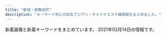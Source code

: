 ```yaml
---
title: "新宿・歌舞伎町"
description: "キーワード別にの巨乳アジアン・チャイナエステ嬢情報をまとめました。"
---
```


新着画像と新着キーワードをまとめています。
2021年02月14日の情報です。

<DmmAffiliateIns />
<KeywordTable
  shops={
    [
    {
        "station": "JR\u65b0\u5bbf\u99c5\u5357\u53e3",
        "name": "\u7652\u3057\u306e\u5bbf",
        "keywords": {
            "C": 17
        },
        "url": "http://aes-aroma.com/",
        "img_links": [
            "http://aes-aroma.com/staff/koko/01.jpg",
            "http://aes-aroma.com/img/ttl_rec.png",
            "http://aes-aroma.com/staff/miki/01.jpg",
            "http://aes-aroma.com/staff/yoko/01.jpg",
            "http://aes-aroma.com/img/ttl_staff.png",
            "http://aes-aroma.com/img/ttl_mobile.png",
            "http://aes-aroma.com/img/ttl_tnew.png",
            "http://aes-aroma.com/staff/mimi/01.jpg",
            "http://aes-aroma.com/staff/nana/01.jpg",
            "http://aes-aroma.com/staff/haru/01.jpg",
            "http://aes-aroma.com/staff/yoko/02.jpg",
            "http://aes-aroma.com/img/ttl_pickup.png",
            "http://aes-aroma.com/i/files/homeimg.jpg",
            "http://aes-aroma.com/pic/head.png",
            "http://aes-aroma.com/staff/kaori/01.jpg",
            "http://aes-aroma.com/staff/ai/01.jpg"
        ]
    },
    {
        "url": "https://gokujo.iest.info/",
        "keywords": {
            "F": 111,
            "88": 25,
            "89": 66,
            "C": 55,
            "95": 35,
            "85": 43,
            "90": 68,
            "92": 18,
            "94": 63,
            "E": 152
        },
        "img_links": [
            "https://gokujo.iest.info/images/nav_link06.png",
            "https://gokujo.iest.info/images/sp_tit_pick.jpg",
            "https://gokujo.iest.info/photos/sites/3/2020/10/2020100614353148.jpg",
            "https://gokujo.iest.info/photos/sites/3/2020/10/2020100614353044.jpg",
            "https://gokujo.iest.info/photos/sites/3/2020/10/2020100614353025.jpg",
            "https://gokujo.iest.info/images/side_mobile.jpg",
            "https://gokujo.iest.info/photos/sites/3/2020/10/2020100614352894.jpg",
            "https://gokujo.iest.info/photos/sites/3/2020/10/202010061435276.jpg",
            "https://gokujo.iest.info/images/room3_l.jpg",
            "https://gokujo.iest.info/images/tit_info.jpg",
            "https://gokujo.iest.info/images/sp_end.png",
            "https://gokujo.iest.info/images/room2_l.jpg",
            "https://gokujo.iest.info/images/nav_link04.png",
            "https://gokujo.iest.info/photos/sites/3/2020/10/2020100614352629.jpg",
            "https://gokujo.iest.info/images/navbar-top.jpg",
            "https://gokujo.iest.info/images/nav_link02.png",
            "https://gokujo.iest.info/images/room1_l.jpg",
            "https://gokujo.iest.info/photos/sites/3/2020/10/2020100614353122.jpg",
            "https://gokujo.iest.info/images/nav_link05.png",
            "https://gokujo.iest.info/photos/sites/3/2020/10/2020100614352799.jpg",
            "https://gokujo.iest.info/photos/sites/3/2020/10/202010061435254.jpg",
            "https://gokujo.iest.info/images/nav_link08.png",
            "https://gokujo.iest.info/images/tit_staff.jpg",
            "https://gokujo.iest.info/images/tit_staff02.jpg",
            "https://gokujo.iest.info/images/nav_link01.png",
            "https://gokujo.iest.info/images/room4_l.jpg",
            "https://gokujo.iest.info/images/sp_tit_twitter.jpg",
            "https://gokujo.iest.info/images/end.png",
            "https://gokujo.iest.info/images/tit_face.jpg",
            "https://gokujo.iest.info/images/sp_tit_staff.jpg",
            "https://gokujo.iest.info/images/sp_tit_staff02.jpg",
            "https://gokujo.iest.info/images/tit_link.jpg",
            "https://gokujo.iest.info/photos/sites/3/2020/10/2020100614352927.jpg",
            "https://gokujo.iest.info/images/sp_tit_info.jpg",
            "https://gokujo.iest.info/photos/sites/3/2020/10/2020100614353292.jpg",
            "https://gokujo.iest.info/images/top.png",
            "https://gokujo.iest.info/photos/sites/3/2020/10/2020100614352832.jpg",
            "https://gokujo.iest.info/photos/sites/3/2020/10/2020100614353293.jpg",
            "https://gokujo.iest.info/images/nav_link07.png",
            "https://gokujo.iest.info/photos/sites/3/2020/10/2020100614352922.jpg",
            "https://gokujo.iest.info/images/sp_tit_movie.jpg",
            "https://gokujo.iest.info/images/tit_pick.jpg",
            "https://gokujo.iest.info/images/nav_link03.png",
            "https://gokujo.iest.info/images/sp_tit_link.jpg"
        ],
        "name": "\u65b0\u5bbf\u6975\u4e0a\u30e1\u30f3\u30ba\u30a8\u30b9\u30c6",
        "station": "JR\u65b0\u5bbf\u99c5"
    },
    {
        "img_links": [
            "http://in-esthe.com/relair/img/botton.png",
            "http://in-esthe.com/relair/img/english-t2.png",
            "http://in-esthe.com/relair/img/s-1.jpg",
            "http://in-esthe.com/relair/img/p-2.jpg",
            "http://in-esthe.com/relair/img/p-7.jpg",
            "http://in-esthe.com/relair/img/t-2.png",
            "http://in-esthe.com/relair/img/p-8.jpg",
            "http://in-esthe.com/relair/img/english-t3.png",
            "http://in-esthe.com/relair/img/p-3-1.jpg",
            "http://in-esthe.com/relair/img/tel.png",
            "http://in-esthe.com/relair/img/t-1.png",
            "http://in-esthe.com/relair/img/english-t5.png",
            "http://in-esthe.com/relair/img/p-1-1.jpg",
            "http://in-esthe.com/relair/img/head.png",
            "http://in-esthe.com/relair/img/t-3.png",
            "http://in-esthe.com/relair/img/fla.png",
            "http://in-esthe.com/relair/img/twitter.png",
            "http://in-esthe.com/relair/img/newstback.png",
            "http://in-esthe.com/relair/img/p-1.jpg",
            "http://in-esthe.com/relair/img/english-t4.png",
            "http://in-esthe.com/relair/img/kanban4.jpg",
            "http://in-esthe.com/relair/img/english-t1.png",
            "http://in-esthe.com/relair/img/p-0.jpg",
            "http://in-esthe.com/relair/img/card-english.png",
            "http://in-esthe.com/relair/img/fla1.png",
            "http://in-esthe.com/relair/img/p-9.jpg",
            "http://in-esthe.com/relair/img/fla2.png",
            "http://in-esthe.com/relair/img/english-t6.png",
            "http://in-esthe.com/relair/img/p-3.jpg",
            "http://in-esthe.com/relair/img/re.png"
        ],
        "name": "RELAIR \uff5e\u30ea\u30ec\u30a2\uff5e",
        "station": "\u65b0\u5bbf\u897f\u53e3\u99c5D5\u51fa\u53e3",
        "keywords": {
            "C": 8
        },
        "url": "http://in-esthe.com/relair/"
    },
    {
        "img_links": [
            "http://pure-resort.tyo.cm/photos/sites/79/2019/01/2019011014121443.jpg",
            "http://pure-resort.tyo.cm/photos/sites/79/2019/05/2019052114301665.jpg",
            "http://pure-resort.tyo.cm/photos/sites/79/2019/03/2019032513361044.jpg",
            "http://pure-resort.tyo.cm/images/s_Recruit.png",
            "http://pure-resort.tyo.cm/photos/sites/79/2019/02/2019021613425634.png",
            "http://pure-resort.tyo.cm/photos/sites/79/2020/02/2020020804143839.jpg",
            "http://pure-resort.tyo.cm/photos/sites/79/2018/12/2018120620512437.jpg",
            "http://pure-resort.tyo.cm/photos/sites/79/2019/06/2019060310424416.jpg",
            "http://pure-resort.tyo.cm/images/info_bj1.png",
            "http://pure-resort.tyo.cm/images/s_info.png",
            "http://pure-resort.tyo.cm/photos/sites/79/2019/10/2019100810264682.jpg",
            "http://pure-resort.tyo.cm/photos/sites/79/2019/03/2019032513361063.jpg",
            "http://pure-resort.tyo.cm/photos/sites/79/2018/12/2018120620533769.jpg",
            "http://pure-resort.tyo.cm/photos/sites/79/2018/12/2018120620510142.jpg",
            "http://pure-resort.tyo.cm/photos/sites/79/2019/04/201904111031010.jpg",
            "http://pure-resort.tyo.cm/photos/sites/79/2018/12/2018120620515823.jpg",
            "http://pure-resort.tyo.cm/images/movie.jpg",
            "http://pure-resort.tyo.cm/images/s_face.png",
            "http://pure-resort.tyo.cm/images/top.png",
            "http://pure-resort.tyo.cm/images/s_news.png",
            "http://pure-resort.tyo.cm/images/line1.png",
            "http://pure-resort.tyo.cm/images/s_Access.png",
            "http://pure-resort.tyo.cm/images/news_bj1.png",
            "http://pure-resort.tyo.cm/images/news_bj3.png",
            "http://pure-resort.tyo.cm/images/s_movie.png",
            "http://pure-resort.tyo.cm/photos/sites/79/2019/11/2019110401242820.jpg",
            "http://pure-resort.tyo.cm/images/line.png",
            "http://pure-resort.tyo.cm/images/pure.png",
            "http://pure-resort.tyo.cm/photos/sites/79/2019/02/2019021613471797.jpg",
            "http://pure-resort.tyo.cm/images/s_twitter.png",
            "http://pure-resort.tyo.cm/images/mobile.png",
            "http://pure-resort.tyo.cm/photos/sites/79/2019/03/2019032513361053.jpg",
            "http://pure-resort.tyo.cm/photos/sites/79/2019/08/2019082910403098.jpg",
            "http://pure-resort.tyo.cm/photos/sites/79/2020/01/2020012408381891.jpg",
            "http://pure-resort.tyo.cm/photos/sites/79/2019/06/2019061515583771.jpg",
            "http://pure-resort.tyo.cm/images/s_Staff.png",
            "http://pure-resort.tyo.cm/images/s_Room.png",
            "http://pure-resort.tyo.cm/images/s_pick.png",
            "http://pure-resort.tyo.cm/images/info_bj3.png",
            "http://pure-resort.tyo.cm/photos/sites/79/2019/03/201903251336102.jpg",
            "http://pure-resort.tyo.cm/photos/sites/79/2020/01/2020013001414859.jpg"
        ],
        "station": "JR\u65b0\u5bbf\u99c5\u6771\u53e3",
        "url": "http://pure-resort.tyo.cm/",
        "keywords": {
            "92": 1,
            "90": 2,
            "E": 2,
            "84": 1,
            "F": 1,
            "88": 3,
            "94": 1,
            "98": 2,
            "C": 1,
            "86": 5,
            "96": 1,
            "D": 10,
            "89": 2,
            "85": 3
        },
        "name": "\u30d4\u30e5\u30a2\u30ea\u30be\u30fc\u30c8II"
    },
    {
        "url": "http://sweety-est.tokyo/",
        "keywords": {
            "87": 2,
            "86": 12,
            "D": 2,
            "E": 8
        },
        "station": "JR\u65b0\u5bbf\u99c5\u897f\u53e3",
        "name": "sweet-\u30b9\u30a6\u30a3\u30fc\u30c8-",
        "img_links": [
            "http://sweety-est.tokyo/images/slider-img003.jpg",
            "http://sweety-est.tokyo/images/m2.jpg",
            "http://sweety-est.tokyo/images/cg03.jpg",
            "http://sweety-est.tokyo/images/a8.jpg",
            "http://sweety-est.tokyo/images/tit-sub6.jpg",
            "http://sweety-est.tokyo/images/qr.jpg",
            "http://sweety-est.tokyo/images/a6.jpg",
            "http://sweety-est.tokyo/images/sys.jpg",
            "http://sweety-est.tokyo/images/r3.jpg",
            "http://sweety-est.tokyo/images/a1.jpg",
            "http://sweety-est.tokyo/images/a3.jpg",
            "http://sweety-est.tokyo/images/tit-sub3.jpg",
            "http://sweety-est.tokyo/images/cg01.jpg",
            "http://sweety-est.tokyo/images/cg011.jpg",
            "http://sweety-est.tokyo/images/m3.jpg",
            "http://sweety-est.tokyo/images/tit-sub4.jpg",
            "http://sweety-est.tokyo/images/slider-img001.jpg",
            "http://sweety-est.tokyo/images/cg05.jpg",
            "http://sweety-est.tokyo/images/m1.jpg",
            "http://sweety-est.tokyo/images/tit-sub1.jpg",
            "http://sweety-est.tokyo/images/slider-img002.jpg",
            "http://sweety-est.tokyo/images/a2.jpg",
            "http://sweety-est.tokyo/images/a7.jpg",
            "http://sweety-est.tokyo/images/b-online.png",
            "http://sweety-est.tokyo/link/menlog.jpg",
            "http://sweety-est.tokyo/images/cg06.jpg",
            "http://sweety-est.tokyo/images/kan.jpg",
            "http://sweety-est.tokyo/images/m4.jpg",
            "http://sweety-est.tokyo/images/tit-sub2.jpg",
            "http://sweety-est.tokyo/images/a4.jpg",
            "http://sweety-est.tokyo/images/cg07.jpg",
            "http://sweety-est.tokyo/images/b-tel.png",
            "http://sweety-est.tokyo/images/r6.jpg",
            "http://sweety-est.tokyo/images/r4.jpg",
            "http://sweety-est.tokyo/images/tit-sub5.jpg",
            "http://sweety-est.tokyo/images/a5.jpg",
            "http://sweety-est.tokyo/images/r2.jpg",
            "http://sweety-est.tokyo/images/r5.jpg",
            "http://sweety-est.tokyo/images/kan1.jpg",
            "http://sweety-est.tokyo/images/cg08.jpg",
            "http://sweety-est.tokyo/images/r1.jpg",
            "http://sweety-est.tokyo/images/cg02.jpg"
        ]
    },
    {
        "img_links": [
            "http://fairy-girl.work/img/rika1.jpg",
            "http://fairy-girl.work/staff/rika.jpg",
            "http://fairy-girl.work/images/ac2.jpg",
            "http://fairy-girl.work/images/sys2.jpg",
            "http://fairy-girl.work/images/11.jpg",
            "http://fairy-girl.work/images/12.jpg",
            "http://fairy-girl.work/staff/misa.jpg",
            "http://fairy-girl.work/images/staff_t.jpg",
            "http://fairy-girl.work/staff/kana.jpg",
            "http://fairy-girl.work/img/eri1.jpg",
            "http://fairy-girl.work/img/mari1.jpg",
            "http://fairy-girl.work/images/sys1.jpg",
            "http://fairy-girl.work/images/9.jpg",
            "http://fairy-girl.work/images/7.jpg",
            "http://fairy-girl.work/images/mobile.jpg",
            "http://fairy-girl.work/staff/hitomi.jpg",
            "http://fairy-girl.work/staff/kiki.jpg",
            "http://fairy-girl.work/img/kiki2.jpg",
            "http://fairy-girl.work/staff/rara.jpg",
            "http://fairy-girl.work/images/8.jpg",
            "http://fairy-girl.work/images/10.jpg",
            "http://fairy-girl.work/img/misa1.jpg",
            "http://fairy-girl.work/images/int1.jpg",
            "http://fairy-girl.work/images/tr.jpg",
            "http://fairy-girl.work/images/bana0404_4.png",
            "http://fairy-girl.work/img/hitomi1.jpg",
            "http://fairy-girl.work/staff/yuyu.jpg",
            "http://fairy-girl.work/images/1.jpg",
            "http://fairy-girl.work/staff/yuki.jpg",
            "http://fairy-girl.work/images/interior_t.jpg",
            "http://fairy-girl.work/images/line.png",
            "http://fairy-girl.work/images/ac1.jpg",
            "http://fairy-girl.work/staff/rina.jpg",
            "http://fairy-girl.work/images/2.jpg",
            "http://fairy-girl.work/img/yuki1.jpg",
            "http://fairy-girl.work/img/kana1.jpg",
            "http://fairy-girl.work/images/3.jpg",
            "http://fairy-girl.work/images/news.jpg",
            "http://fairy-girl.work/img/rina1.jpg",
            "http://fairy-girl.work/staff/mari.jpg",
            "http://fairy-girl.work/staff/eri.jpg",
            "http://fairy-girl.work/img/rara1.jpg",
            "http://fairy-girl.work/images/6.jpg",
            "http://fairy-girl.work/img/yuyu1.jpg",
            "http://fairy-girl.work/img/kiki1.jpg",
            "http://fairy-girl.work/images/5.jpg",
            "http://fairy-girl.work/img/eri2.jpg",
            "http://fairy-girl.work/images/int2.jpg"
        ],
        "keywords": {},
        "station": "JR\u65b0\u5bbf\u99c5\u897f\u53e3",
        "url": "http://fairy-girl.work/",
        "name": "Fairy Girl"
    },
    {
        "keywords": {
            "F": 76,
            "85": 285,
            "90": 57,
            "84": 285,
            "E": 190,
            "86": 285,
            "\u4e73": 38,
            "\u5de8\u4e73": 38,
            "C": 399,
            "87": 133
        },
        "img_links": [
            "https://aurora.iest.info/photos/sites/13/2020/10/2020100900362277.jpeg",
            "https://aurora.iest.info/photos/sites/13/2020/10/2020102421582718.jpeg",
            "https://aurora.iest.info/images/room3.jpg",
            "https://aurora.iest.info/images/room4.jpg",
            "https://aurora.iest.info/photos/sites/13/2021/02/2021020517033067.jpeg",
            "https://aurora.iest.info/images/room2.jpg",
            "https://aurora.iest.info/photos/sites/13/2020/11/2020110420084826.jpeg",
            "https://aurora.iest.info/images/head_tel.png",
            "https://aurora.iest.info/images/info_sp.png",
            "https://aurora.iest.info/images/room1.jpg",
            "https://aurora.iest.info/photos/sites/13/2021/02/2021021022594740.jpeg",
            "https://aurora.iest.info/photos/sites/13/2021/01/2021011317231918.jpeg",
            "https://aurora.iest.info/photos/sites/13/2021/01/202101031920028.jpeg",
            "https://aurora.iest.info/photos/sites/13/2021/01/2021011420031078.jpeg",
            "https://aurora.iest.info/photos/sites/13/2020/11/2020111207401521.jpeg",
            "https://aurora.iest.info/photos/sites/13/2020/12/2020122614542669.jpeg",
            "https://aurora.iest.info/photos/sites/13/2021/01/2021011713121341.jpeg",
            "https://aurora.iest.info/photos/sites/13/2021/02/2021021015272947.jpeg",
            "https://aurora.iest.info/photos/sites/13/2020/09/2020090701592721.jpeg",
            "https://aurora.iest.info/photos/sites/13/2021/02/2021021218000163.jpeg",
            "https://aurora.iest.info/photos/sites/13/2020/12/2020122614271778.jpeg",
            "https://aurora.iest.info/photos/sites/13/2021/01/2021011317502475.jpeg",
            "https://aurora.iest.info/photos/sites/13/2020/12/2020122916203593.jpeg",
            "https://aurora.iest.info/photos/sites/13/2020/12/2020122614062046.jpeg",
            "https://aurora.iest.info/photos/sites/13/2020/10/2020101018384481.jpeg",
            "https://aurora.iest.info/images/side_mobile.jpg"
        ],
        "url": "https://aurora.iest.info/",
        "name": "\u30aa\u30fc\u30ed\u30e9",
        "station": "JR\u65b0\u5bbf\u99c5\u6771\u53e3\u30fb\u6b4c\u821e\u4f0e\u753a"
    },
    {
        "name": "\u5915\u9727 \u3086\u3046\u304e\u308a",
        "img_links": [
            "https://shinjuku-mensesthe.com/staff/yukari-s1.jpg",
            "https://shinjuku-mensesthe.com/staff/kana-s1.jpg",
            "https://shinjuku-mensesthe.com/link/mens-esthe.png",
            "https://shinjuku-mensesthe.com/2020/01/23/miki-s1.jpg",
            "https://shinjuku-mensesthe.com/images/qrcode.png",
            "https://shinjuku-mensesthe.com/staff/yukari-l1.jpg",
            "https://shinjuku-mensesthe.com/menu/info.png",
            "https://shinjuku-mensesthe.com/images/footer-l.png",
            "https://shinjuku-mensesthe.com/staff/kana-l1.jpg",
            "https://shinjuku-mensesthe.com/room/room-l4.jpg",
            "https://shinjuku-mensesthe.com/massage/2020/10/21/risa-s1.jpg",
            "https://shinjuku-mensesthe.com/2020/01/23/sakura-s1.jpg",
            "https://shinjuku-mensesthe.com/room/room-l2.jpg",
            "https://shinjuku-mensesthe.com/images/main-top.jpg",
            "https://shinjuku-mensesthe.com/2019/12/15/sayuri-s2.jpg",
            "https://scdn.line-apps.com/n/line_add_friends/btn/ja.png",
            "https://shinjuku-mensesthe.com/icon/twitter.png",
            "https://shinjuku-mensesthe.com/room/room-l1.jpg",
            "https://shinjuku-mensesthe.com/staff/yume-s1.jpg",
            "https://shinjuku-mensesthe.com/images/top3.jpg",
            "https://shinjuku-mensesthe.com/images/top1.jpg",
            "https://shinjuku-mensesthe.com/button/blog.png",
            "https://shinjuku-mensesthe.com/massage/2020/07/31/ai-s2.jpg",
            "https://shinjuku-mensesthe.com/staff/arisa-s1.jpg",
            "https://shinjuku-mensesthe.com/icon/facebook.png",
            "https://shinjuku-mensesthe.com/staff/shiori-s1.jpg",
            "https://shinjuku-mensesthe.com/images/main-sp.jpg",
            "https://shinjuku-mensesthe.com/images/top2.jpg",
            "https://shinjuku-mensesthe.com/massage/2021/02/02/%E5%90%8D%E7%A7%B0%E6%9C%AA%E8%A8%AD%E5%AE%9A-2.jpg",
            "https://shinjuku-mensesthe.com/menu/blog.png",
            "https://shinjuku-mensesthe.com/images/header3.png",
            "https://shinjuku-mensesthe.com/menu/staff.png",
            "https://shinjuku-mensesthe.com/icon/yelp.png",
            "https://shinjuku-mensesthe.com/images/main-small.jpg",
            "https://shinjuku-mensesthe.com/massage/2020/09/14/hana-s1.jpg",
            "https://shinjuku-mensesthe.com/room/room-l3.jpg",
            "https://shinjuku-mensesthe.com/images/flower.png",
            "https://shinjuku-mensesthe.com/menu/home.png",
            "https://shinjuku-mensesthe.com/button/staff.png",
            "https://shinjuku-mensesthe.com/staff/yume-l1.jpg",
            "https://shinjuku-mensesthe.com/icon/line.png",
            "https://shinjuku-mensesthe.com/massage/2020/07/31/covit19.jpg",
            "https://shinjuku-mensesthe.com/massage/2020/08/16/riri-s1.jpg",
            "https://shinjuku-mensesthe.com/massage/2020/10/05/yuki-s1.jpg",
            "https://shinjuku-mensesthe.com/images/footer-r.png",
            "https://shinjuku-mensesthe.com/button/home.png",
            "https://shinjuku-mensesthe.com/staff/arisa-l1.jpg",
            "https://shinjuku-mensesthe.com/images/clear.png",
            "https://shinjuku-mensesthe.com/images/camp.png"
        ],
        "url": "https://shinjuku-mensesthe.com/",
        "station": "JR\u65b0\u5bbf\u99c5\u6771\u53e3",
        "keywords": {
            "F": 1
        }
    },
    {
        "name": "\u30c6\u30bb\u30e9-Tethera-",
        "keywords": {
            "E": 10,
            "D": 20
        },
        "img_links": [
            "http://aroma-massage.red/images/sta5.jpg",
            "http://aroma-massage.red/images/sta1.jpg",
            "http://aroma-massage.red/images/fbt.jpg",
            "http://aroma-massage.red/images/sta2.jpg",
            "http://aroma-massage.red/images/sta3.jpg",
            "http://aroma-massage.red/images/sysl.jpg",
            "http://aroma-massage.red/images/cg6.jpg",
            "http://aroma-massage.red/images/nft.jpg",
            "http://aroma-massage.red/images/cg5.jpg",
            "http://aroma-massage.red/images/fbb.jpg",
            "http://aroma-massage.red/images/cg1.jpg",
            "http://aroma-massage.red/images/kan.jpg",
            "http://aroma-massage.red/images/sta6.jpg",
            "http://aroma-massage.red/images/cg2.jpg",
            "http://aroma-massage.red/images/cg4.jpg",
            "http://aroma-massage.red/images/card.jpg",
            "http://aroma-massage.red/images/toph.png",
            "http://aroma-massage.red/images/acb.jpg",
            "http://aroma-massage.red/images/creditcard.jpg",
            "http://aroma-massage.red/images/tm.png",
            "http://aroma-massage.red/images/qr.jpg",
            "http://aroma-massage.red/images/int.jpg",
            "http://aroma-massage.red/images/option.jpg",
            "http://aroma-massage.red/images/stal.jpg",
            "http://aroma-massage.red/images/cg3.jpg",
            "http://aroma-massage.red/images/sta4.jpg"
        ],
        "station": "JR\u65b0\u5bbf\u99c5\u6771\u53e3",
        "url": "http://aroma-massage.red/"
    },
    {
        "name": "\u30af\u30ea\u30b9\u30bf\u30eb",
        "keywords": {
            "C": 1
        },
        "url": "http://crystal-est.net/",
        "station": "JR\u65b0\u5bbf\u99c5\u6771\u53e3",
        "img_links": [
            "http://crystal-est.net/uploads/crystal/2018/07/wechatimg30.jpeg",
            "http://crystal-est.net/uploads/crystal/images/xing.png",
            "http://crystal-est.net/uploads/crystal/2017/03/subvisual_magazine1.png",
            "http://crystal-est.net/uploads/crystal/2017/03/r2.jpg",
            "http://crystal-est.net/uploads/crystal/2017/03/btn_top_03.png",
            "http://crystal-est.net/uploads/crystal/2017/03/r1.jpg",
            "http://crystal-est.net/uploads/crystal/2018/07/wechatimg94.jpeg",
            "http://crystal-est.net/uploads/crystal/2018/08/wechatimg51.jpeg",
            "http://ruby-es.com/uploads/rubyes/2017/02/img_info_06.png",
            "http://crystal-est.net/uploads/crystal/images/p01.png",
            "http://crystal-est.net/uploads/crystal/2017/04/web.png",
            "http://crystal-est.net/uploads/crystal/2017/03/btn_top_02.png",
            "http://crystal-est.net/uploads/crystal/2018/08/wechatimg49.jpeg",
            "http://crystal-est.net/uploads/crystal/images/no-photo.jpg",
            "http://ruby-es.com/uploads/rubyes/2017/02/img_info_01.png",
            "http://crystal-est.net/uploads/crystal/2017/03/ruby6.png",
            "http://crystal-est.net/uploads/crystal/2017/03/bnr_side_032.png",
            "http://crystal-est.net/uploads/crystal/2017/03/subvisual_link.png",
            "http://crystal-est.net/uploads/crystal/2017/02/wifi.jpg",
            "http://crystal-est.net/uploads/crystal/images/icon_flower.png",
            "http://ruby-es.com/uploads/rubyes/2017/02/img_info_05.png",
            "http://crystal-est.net/uploads/crystal/2017/07/yuyu2.jpeg",
            "http://ruby-es.com/uploads/rubyes/2017/02/img_info_04.png",
            "http://crystal-est.net/uploads/crystal/2017/03/r3.jpg",
            "http://crystal-est.net/uploads/crystal/2017/03/bnr_side_052.png",
            "http://crystal-est.net/uploads/crystal/2017/03/subvisual_contact.png",
            "http://crystal-est.net/uploads/crystal/2018/07/wechatimg31.jpeg",
            "http://crystal-est.net/uploads/crystal/2020/12/img_6902.jpg",
            "http://crystal-est.net/uploads/crystal/2020/11/tel.jpg",
            "http://crystal-est.net/uploads/crystal/2017/03/r4.jpg",
            "http://crystal-est.net/uploads/crystal/2017/03/bnr_side_042.png",
            "http://crystal-est.net/uploads/crystal/2018/05/mayu1.jpeg",
            "http://crystal-est.net/uploads/crystal/2017/03/subvisual_info.png",
            "http://ruby-es.com/uploads/rubyes/2017/02/img_info_02.png",
            "http://crystal-est.net/uploads/crystal/2017/04/leftmovie.png",
            "http://ruby-es.com/uploads/rubyes/2017/02/img_info_03.png",
            "http://crystal-est.net/uploads/crystal/2017/03/treatment2.png",
            "http://crystal-est.net/uploads/crystal/2017/04/bnr_side_01.png",
            "http://crystal-est.net/uploads/crystal/2017/03/subvisual_qa.png",
            "http://crystal-est.net/uploads/crystal/2017/02/ameba.jpg",
            "http://crystal-est.net/uploads/crystal/2017/03/subvisual_reserve.png",
            "http://crystal-est.net/uploads/crystal/2017/03/bnr_side_credit1.png",
            "http://crystal-est.net/uploads/crystal/2018/07/wechatimg26.jpeg",
            "http://crystal-est.net/uploads/crystal/2017/03/btn_top_01.png",
            "http://crystal-est.net/uploads/crystal/2018/07/wechatimg125.jpeg",
            "http://crystal-est.net/uploads/crystal/images/subvisual_staff.png",
            "http://crystal-est.net/uploads/crystal/2020/12/img_6907.jpeg",
            "http://crystal-est.net/uploads/crystal/2020/12/img_6830.jpg",
            "http://crystal-est.net/uploads/crystal/2017/04/line2.png",
            "http://crystal-est.net/uploads/crystal/2017/03/subvisual_enquete1.png",
            "http://crystal-est.net/uploads/crystal/2017/03/icon_flower.png"
        ]
    },
    {
        "img_links": [
            "http://sakura-relax.net/images/qrc.png",
            "http://sakura-relax.net/link/menlog.jpg",
            "http://sakura-relax.net/images/top-img02.png",
            "http://sakura-relax.net/images/cg07.jpg",
            "http://sakura-relax.net/images/tel.png",
            "http://sakura-relax.net/images/kan.jpg",
            "http://sakura-relax.net/images/cg03.jpg",
            "http://sakura-relax.net/images/cg06.jpg",
            "http://sakura-relax.net/images/cg04.jpg",
            "http://sakura-relax.net/images/top-img01.png"
        ],
        "station": "\u65b0\u5bbf\u4e09\u4e01\u76ee\u99c5E1\u51fa\u53e3",
        "name": "\u697d\u697d-\u30e9\u30af\u30e9\u30af-",
        "url": "http://sakura-relax.net/",
        "keywords": {
            "E": 8,
            "87": 8,
            "85": 4,
            "86": 4,
            "C": 8
        }
    },
    {
        "img_links": [
            "http://hi-msg.com/koyuki/img/p-3.jpg",
            "http://hi-msg.com/koyuki/img/p-4.jpg",
            "http://hi-msg.com/koyuki/img/tel.png",
            "http://hi-msg.com/koyuki/img/english-t1.png",
            "http://hi-msg.com/koyuki/img/p-0.jpg",
            "http://hi-msg.com/koyuki/img/p-2.jpg",
            "http://hi-msg.com/koyuki/img/p-6.jpg",
            "http://hi-msg.com/koyuki/img/head.png",
            "http://hi-msg.com/koyuki/img/p-5.jpg",
            "http://hi-msg.com/koyuki/img/t-1.png",
            "http://hi-msg.com/koyuki/img/t-2.png",
            "http://hi-msg.com/koyuki/img/p-2-1.jpg",
            "http://hi-msg.com/koyuki/img/english-t4.png",
            "http://hi-msg.com/koyuki/img/kanban4.jpg",
            "http://hi-msg.com/koyuki/img/p-10.jpg",
            "http://hi-msg.com/koyuki/img/english-t5.png",
            "http://hi-msg.com/koyuki/img/p-7.jpg",
            "http://hi-msg.com/koyuki/img/p-4-1.jpg",
            "http://hi-msg.com/koyuki/img/tit.png",
            "http://hi-msg.com/koyuki/img/p-1.jpg",
            "http://hi-msg.com/koyuki/img/p-3-1.jpg",
            "http://hi-msg.com/koyuki/img/card-english.png",
            "http://hi-msg.com/koyuki/img/newstback.png",
            "http://hi-msg.com/koyuki/img/english-t3.png",
            "http://hi-msg.com/koyuki/img/t-3.png",
            "http://hi-msg.com/koyuki/img/p-7-1.jpg",
            "http://hi-msg.com/koyuki/img/p-8-1.jpg",
            "http://hi-msg.com/koyuki/img/botton.png",
            "http://hi-msg.com/koyuki/img/card.png",
            "http://hi-msg.com/koyuki/img/kanban4s.jpg",
            "http://hi-msg.com/koyuki/img/english-t2.png",
            "http://hi-msg.com/koyuki/img/english-t6.png",
            "http://hi-msg.com/koyuki/img/re.png",
            "http://hi-msg.com/koyuki/img/p-9.jpg",
            "http://hi-msg.com/koyuki/img/p-8.jpg",
            "http://hi-msg.com/koyuki/img/p-11.jpg",
            "http://hi-msg.com/koyuki/img/p-6-1.jpg"
        ],
        "station": "JR\u65b0\u5bbf\u99c5\u6771\u53e3",
        "name": "KOYUKI",
        "keywords": {
            "C": 8
        },
        "url": "http://hi-msg.com/koyuki/"
    },
    {
        "img_links": [
            "https://mens-esthe.xyz/staff/nami-top.jpg",
            "https://mens-esthe.xyz/staff/kana-s1.jpg",
            "https://mens-esthe.xyz/staff/moe-top.jpg",
            "https://mens-esthe.xyz/room/room-l3.jpg",
            "https://mens-esthe.xyz/room/room-l6.jpg",
            "https://mens-esthe.xyz/icon/yelp.png",
            "https://mens-esthe.xyz/staff/nami-s1.jpg",
            "https://mens-esthe.xyz/footer/footer-staff.png",
            "https://mens-esthe.xyz/staff/natsumi-l1.jpg",
            "https://mens-esthe.xyz/images/esthe4.jpg",
            "https://mens-esthe.xyz/room/room-l4.jpg",
            "https://mens-esthe.xyz/staff/rina-top.jpg",
            "https://mens-esthe.xyz/staff/nami-l1.jpg",
            "https://mens-esthe.xyz/staff/miki-s1.jpg",
            "https://mens-esthe.xyz/images/header3.png",
            "https://mens-esthe.xyz/images/esthe2.jpg",
            "https://mens-esthe.xyz/staff/moe-l1.jpg",
            "https://mens-esthe.xyz/room/room-l5.jpg",
            "https://mens-esthe.xyz/staff/kana-top.jpg",
            "https://mens-esthe.xyz/icon/line.png",
            "https://mens-esthe.xyz/room/room-l2.jpg",
            "https://mens-esthe.xyz/room/room-l8.jpg",
            "https://mens-esthe.xyz/room/room-l1.jpg",
            "https://mens-esthe.xyz/staff/rina-l1.jpg",
            "https://mens-esthe.xyz/images/esthe3.jpg",
            "https://mens-esthe.xyz/staff/moe-s1.jpg",
            "https://mens-esthe.xyz/footer/footer-line.png",
            "https://mens-esthe.xyz/icon/twitter.png",
            "https://mens-esthe.xyz/staff/kana-l1.jpg",
            "https://mens-esthe.xyz/staff/natsumi-top.jpg",
            "https://mens-esthe.xyz/staff/miki-top.jpg",
            "https://mens-esthe.xyz/images/qrcode.png",
            "https://mens-esthe.xyz/images/clear.png",
            "https://mens-esthe.xyz/footer/footer-tel.png",
            "https://mens-esthe.xyz/icon/facebook.png",
            "https://mens-esthe.xyz/images/esthe1.jpg",
            "https://mens-esthe.xyz/staff/miki-l1.jpg",
            "https://mens-esthe.xyz/images/main1.jpg",
            "https://mens-esthe.xyz/staff/rina-s1.jpg",
            "https://mens-esthe.xyz/room/room-l7.jpg",
            "https://mens-esthe.xyz/staff/natsumi-s1.jpg",
            "https://mens-esthe.xyz/images/main-sp.jpg"
        ],
        "name": "\u30b8\u30e5\u30ea\u30a2\u30f3",
        "keywords": {
            "D": 28,
            "86": 28,
            "85": 7,
            "88": 7
        },
        "url": "https://mens-esthe.xyz/",
        "station": "JR\u65b0\u5bbf\u99c5\u6771\u5357\u53e3"
    },
    {
        "img_links": [
            "http://fairy.este88.com/images/r02.jpg",
            "http://fairy.este88.com/img/koyuki1.jpg",
            "http://fairy.este88.com/img/mika1.jpg",
            "http://fairy.este88.com/gals/sayuri1.jpg",
            "http://fairy.este88.com/gals/nnana1.jpg",
            "http://fairy.este88.com/images/r01.jpg",
            "http://fairy.este88.com/images/ph1.jpg",
            "http://fairy.este88.com/gals/koko1.jpg",
            "http://fairy.este88.com/images/kixyoko1.jpg",
            "http://fairy.este88.com/images/mika1.jpg",
            "http://fairy.este88.com/gals/risa1.jpg",
            "http://fairy.este88.com/images/momo1.jpg",
            "http://fairy.este88.com/images/kaori1.jpg",
            "http://fairy.este88.com/img/kixyoko1.jpg",
            "http://fairy.este88.com/img/kaori1.jpg",
            "http://fairy.este88.com/img/momo1.jpg",
            "http://fairy.este88.com/images/koyuki1.jpg",
            "http://fairy.este88.com/images/r04.jpg"
        ],
        "url": "http://fairy.este88.com/",
        "name": "fairy\u30d5\u30a7\u30a2\u30ea\u30fc",
        "station": "\u897f\u6b66\u65b0\u5bbf\u99c5\u5317\u53e3",
        "keywords": {}
    },
    {
        "img_links": [
            "http://clear-es.net/images/index_18.jpg",
            "http://clear-es.net/images/index_19.jpg",
            "http://clear-es.net/uploads/10299154955d10c3b815a5638a35a934.jpg",
            "http://clear-es.net/uploads/f426bd85a8f6a9eac87e55b2d44c4bd5.jpg",
            "http://clear-es.net/images/index_04.jpg",
            "http://clear-es.net/images/gallery_11.jpg",
            "http://clear-es.net/images/index_07.jpg",
            "http://clear-es.net/uploads/2aa97908694153fb149943f0b8445352.jpg",
            "http://clear-es.net/images/index_11.jpg",
            "http://clear-es.net/images/index_21.jpg",
            "http://clear-es.net/uploads/deba56537604611ac3b8da004b92d809.jpg",
            "http://clear-es.net/images/index_24.jpg",
            "http://clear-es.net/yamituki-n/uploads/images/mika03s.jpg",
            "http://clear-es.net/uploads/e1133a4ba0f8c81f9d272f5793bda380.jpg",
            "http://clear-es.net/images/index_20.jpg",
            "http://clear-es.net/images/girls_13.jpg",
            "http://clear-es.net/uploads/cec0ed392fe00d8e3ff867c0625809e6.jpg",
            "http://clear-es.net/images/index_27.jpg",
            "http://clear-es.net/images/index_15.jpg",
            "http://clear-es.net/images/girls_03.jpg",
            "http://clear-es.net/yamituki-n/uploads/images/rena02.jpg",
            "http://clear-es.net/yamituki-n/uploads/images/juri01s.jpg",
            "http://clear-es.net/uploads/22c8968348a9acc2dfc9ab0aecb09c27.jpg",
            "http://clear-es.net/uploads/c1f6d0346f5cb109ac62c21a58c7deff.jpg",
            "http://clear-es.net/images/index_28_01.jpg",
            "http://clear-es.net/images/index_14.jpg",
            "http://clear-es.net/images/index_09.jpg",
            "http://clear-es.net/images/index_12.jpg",
            "http://clear-es.net/images/index_17.jpg",
            "http://clear-es.net/yamituki-n/uploads/images/mmexport1576417470781.jpg",
            "http://clear-es.net/images/index_25.jpg",
            "http://clear-es.net/images/service_11.jpg",
            "http://clear-es.net/images/index_08.jpg",
            "http://clear-es.net/images/index_23.jpg",
            "http://clear-es.net/images/koko_1.jpg",
            "http://clear-es.net/images/index_26.jpg",
            "http://clear-es.net/images/index_28.jpg",
            "http://clear-es.net/images/index_02.jpg",
            "http://clear-es.net/uploads/7553669390f1cc93427a4f6ad33b4668.jpg",
            "http://clear-es.net/images/index_06.jpg",
            "http://clear-es.net/images/index_03.jpg",
            "http://clear-es.net/images/index_10.jpg",
            "http://clear-es.net/yamituki-n/uploads/images/rena01.jpg",
            "http://clear-es.net/images/index_13.jpg",
            "http://clear-es.net/uploads/09bdd5637edec4bfa3d47a7e9874640b.jpg",
            "http://clear-es.net/images/index_01.jpg",
            "http://clear-es.net/images/index_05.jpg",
            "http://clear-es.net/images/girls_11.jpg",
            "http://clear-es.net/uploads/a62d7f24a5b9a4fd5aeef678eb24ef4b.jpg",
            "http://clear-es.net/my_work/images/pic1.png",
            "http://clear-es.net/yamituki-n/uploads/images/yui01.jpg",
            "http://clear-es.net/uploads/97eb17743f96fd7f0551aab0bedd5e6f.jpg"
        ],
        "keywords": {
            "C": 1,
            "89": 1,
            "F": 1,
            "E": 1,
            "D": 8,
            "86": 2,
            "88": 4,
            "87": 2,
            "90": 2
        },
        "name": "CLEAR-\u30af\u30ea\u30a2-",
        "station": "\u897f\u6b66\u65b0\u5bbf\u99c5\u5317\u53e3",
        "url": "http://clear-es.net/"
    },
    {
        "name": "\u6c17\u697d",
        "station": "JR\u65b0\u5bbf\u99c5\u897f\u53e3",
        "img_links": [
            "http://yurali.oks.bz/images/s3.jpg",
            "http://yurali.oks.bz/images/content.jpg",
            "http://yurali.oks.bz/images/s_new.png",
            "http://yurali.oks.bz/images/kanban.jpg",
            "http://yurali.oks.bz/photos/sites/48/2020/06/2020063002493351.jpg",
            "http://yurali.oks.bz/photos/sites/48/2020/09/202009080934129.jpg",
            "http://yurali.oks.bz/images/room4.jpg",
            "http://yurali.oks.bz/images/line.jpg",
            "http://yurali.oks.bz/photos/sites/48/2020/09/2020090809341126.jpg",
            "http://yurali.oks.bz/photos/sites/48/2020/09/2020090809341067.jpg",
            "http://yurali.oks.bz/photos/sites/48/2020/09/2020090809340917.jpg",
            "http://yurali.oks.bz/images/room3.jpg",
            "http://yurali.oks.bz/images/acc4.jpg",
            "http://yurali.oks.bz/images/s4.jpg",
            "http://yurali.oks.bz/images/s2.jpg",
            "http://yurali.oks.bz/photos/sites/48/2020/09/2020090809341490.jpg",
            "http://yurali.oks.bz/images/acc2.jpg",
            "http://yurali.oks.bz/images/acc1.jpg",
            "http://yurali.oks.bz/images/acc3.jpg",
            "http://yurali.oks.bz/images/room1.jpg",
            "http://yurali.oks.bz/images/s1.jpg",
            "http://yurali.oks.bz/images/room2.jpg",
            "http://yurali.oks.bz/images/right.jpg",
            "http://yurali.oks.bz/images/top.jpg",
            "http://yurali.oks.bz/images/mobile.jpg"
        ],
        "keywords": {
            "D": 28,
            "85": 14,
            "86": 14,
            "E": 14,
            "87": 14
        },
        "url": "http://yurali.oks.bz/"
    },
    {
        "url": "https://www.hagoromo.tokyo/",
        "name": "\u7fbd\u8863\uff5e\u306f\u3054\u308d\u3082\uff5e",
        "station": "JR\u65b0\u5bbf\u99c5\u6771\u53e3\u30fb\u6b4c\u821e\u4f0e\u753a",
        "img_links": [
            "https://static.wixstatic.com/media/1f1430_8e7ae52f03b14e31be6ff7b1038f2896~mv2.jpg",
            "https://static.wixstatic.com/media/1f1430_f8b09777e1a6414b8cb281db6e6fd8e4~mv2.jpg",
            "https://static.wixstatic.com/media/1f1430_184f66b9eb914c26b47be78d54152284~mv2.jpg",
            "https://static.wixstatic.com/media/1f1430_2511e8409a39492bab1eeffd58a5eb1f~mv2.jpg",
            "https://static.wixstatic.com/media/1f1430_704c1cfac22b4288a4aaa588c496ab40~mv2.jpg",
            "https://static.wixstatic.com/media/1f1430_f4c9cbbcc36c44f1a8be8eb3138b0b46~mv2.jpg",
            "https://static.wixstatic.com/media/1f1430_f16ba939f42f47d688a43ba736f9d100~mv2.jpg",
            "https://static.wixstatic.com/media/1f1430_c48456140f404f1eb9a47dfd01d1d032~mv2.jpg",
            "https://static.wixstatic.com/media/1f1430_27c850c6656448c68b705e2a69f8d3e0~mv2.png",
            "https://static.wixstatic.com/media/1f1430_890ca68d29e04e7a8c96e4198a653ed3~mv2.jpg",
            "https://static.wixstatic.com/media/1f1430_d824a82ebc40424facf31978d80b293b~mv2.png",
            "https://static.wixstatic.com/media/1f1430_e11d2a49cf1a4130a10a3e09053a46fc~mv2.png",
            "https://static.wixstatic.com/media/1f1430_5b6db55133674387b978465361d1f5af~mv2.jpg",
            "https://static.wixstatic.com/media/1f1430_4ef445c14af547ffb085a4c73252e22c~mv2.jpg",
            "https://static.wixstatic.com/media/1f1430_e5113a1a86b8410db0438745823a2d2c~mv2.png",
            "https://static.wixstatic.com/media/1f1430_d26df1a13af049c9a7afeac5e58c5323~mv2.jpg",
            "https://static.wixstatic.com/media/1f1430_7ff5719c25b243d18c7fb6db890677f9~mv2.jpg",
            "https://static.wixstatic.com/media/1f1430_0ea86bd4429f44fa96f0a1277a1c2d6e~mv2.jpg",
            "https://static.wixstatic.com/media/1f1430_4b2c5243bdbe40858057386a16dce231~mv2.png",
            "https://static.wixstatic.com/media/1f1430_04f93cdec45f4c4e8d0fa69dc26b3e38~mv2.jpg",
            "https://static.wixstatic.com/media/1f1430_c572ee153c0c46e096e6301fe82e2f11~mv2.jpg",
            "https://static.wixstatic.com/media/1f1430_b6622178bf9c45a68912520b4b2de175~mv2.png",
            "https://static.wixstatic.com/media/1f1430_d0a7ae614e0b423886aa6d1beca9a87a~mv2.jpg"
        ],
        "keywords": {}
    },
    {
        "station": "\u897f\u6b66\u65b0\u5bbf\u99c5\u5317\u53e3",
        "img_links": [
            "http://ciretva.xyz/uploads/201021/1-201021155913C7.jpg",
            "http://ciretva.xyz/picture/news.jpg",
            "http://ciretva.xyz/uploads/201021/1-201021155Z4139.jpg",
            "http://ciretva.xyz/picture/s_staff.png",
            "http://ciretva.xyz/uploads/201021/1-201021155T02L.jpg",
            "http://ciretva.xyz/picture/pick.jpg",
            "http://ciretva.xyz/uploads/201021/1-201021155T9631.jpg",
            "http://ciretva.xyz/picture/room4.jpg",
            "http://ciretva.xyz/picture/top.jpg",
            "http://ciretva.xyz/picture/face.jpg",
            "http://ciretva.xyz/uploads/201021/1-201021155932238.jpg",
            "http://ciretva.xyz/picture/face_bj1.png",
            "http://ciretva.xyz/picture/room1.jpg",
            "http://ciretva.xyz/picture/room3.jpg",
            "http://ciretva.xyz/picture/room2.jpg",
            "http://ciretva.xyz/uploads/201021/1-201021155925315.jpg"
        ],
        "name": "\u4f73\u7e01 \uff5e\u304b\u3048\u3093\uff5e",
        "keywords": {
            "D": 3,
            "86": 2
        },
        "url": "http://ciretva.xyz/"
    }
]
}
/>
<DmmAffiliateScript />
